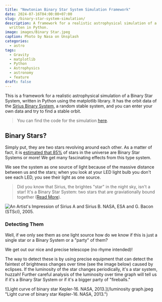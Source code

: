 ```yaml
---
title: "Newtonian Binary Star System Simulation Framework"
date: 2024-07-16T04:00:00+07:00
slug: /binary-star-system-simulation/
description: A framework for a realistic astrophysical simulation of a Binary Star System
  written in Python.
image: images/Binary Star.jpeg
caption: Photo by Nasa on Unsplash
categories:
  - astro
tags:
  - Gravity
  - matplotlib
  - Python
  - Astrophysics
  - astronomy
  - feature
draft: false
---
```


This is a framework for a realistic astrophysical simulation of a Binary Star System, written in Python using the matplotlib library. It has the orbit data of the [Sirius Binary System](https://en.wikipedia.org/wiki/Sirius), a random stable system, and you can enter your own data and try to find a stable orbit.

> You can find the code for the simulation [here](https://github.com/Geo-sudo/Computational-Astrophysics/tree/main/Binary%20Star).

## Binary Stars?

Simply put, they are two stars revolving around each other. As a matter of fact, it is [estimated that 85%](https://www.space.com/22509-binary-stars.html) of stars in the universe are Binary Star Systems or more!  We get many fascinating effects from this type system.

We see the system as one source of light because of the massive distance between us and the stars; when you look at your LED light bulb you don't see each LED, you see their light as one source.

> Did you know that Sirius, the brightes "star" in the night sky, isn't a star! It's a Binary Star System: two stars that are graviationally bound together ([Read More](https://en.wikipedia.org/wiki/Binary_star)).

![An Artist's Impression of Sirius A and Sirius B. NASA, ESA and G. Bacon (STScI), 2005.](/Sirius_A_and_B_artwork.jpg "An Artist's Impression of Sirius A and Sirius B. NASA, ESA and G. Bacon (STScI), 2005.")

### Detecting Them

Well, if we only see them as one light source how do we know if this is just a single star or a Binary System or a "party" of them?

We get out our nice and precise telescope (no rhyme intended)!

The way to detect these is by using precise equipment that can detect the faintest of brightness changes over time (see the image below) caused by eclipses. If the luminosity of the star changes periodically, it's a star system, huzzah! Further careful analysis of the luminosity over time graph will tell us if it's a Binary Star System or if it's a bigger party of "fireballs."

![Light curve of binary star Kepler-16. NASA, 2013.](/luminosity graph.jpeg "Light curve of binary star Kepler-16. NASA, 2013.")
